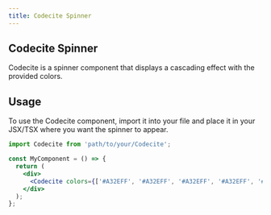 ```yaml
---
title: Codecite Spinner
---
```


<Meta title="Spinners/Codecite" component={Codecite} />

## Codecite Spinner

Codecite is a spinner component that displays a cascading effect with the provided colors.

## Usage

To use the Codecite component, import it into your file and place it in your JSX/TSX where you want the spinner to appear.

```jsx
import Codecite from 'path/to/your/Codecite';

const MyComponent = () => {
  return (
    <div>
      <Codecite colors={['#A32EFF', '#A32EFF', '#A32EFF', '#A32EFF', '#A32EFF', '#A32EFF', '#A32EFF', '#A32EFF']} size="150px" />
    </div>
  );
};
```